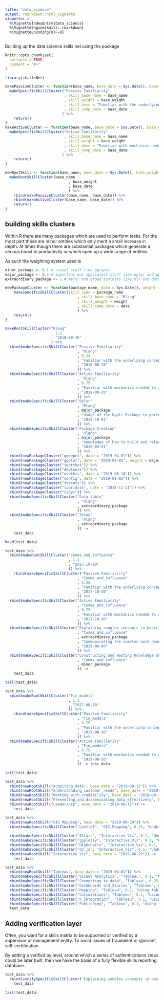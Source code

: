 ```yaml
---
title: "data_science"
output: rmarkdown::html_vignette
vignette: >
  %\VignetteIndexEntry{data_science}
  %\VignetteEngine{knitr::rmarkdown}
  %\VignetteEncoding{UTF-8}
---
```



Building up the data science skills net using the package


```r
knitr::opts_chunk$set(
  collapse = TRUE,
  comment = "#>"
)
```

```r
library(skillsNet)
```

```r
makePassiveCluster <- function(base_name, base_date = Sys.Date(), base_weight = 0.25){
  makeSpecificSkillCluster("Passive Familiarity"
                           , skill_base_name = base_name
                           , skill_weight = base_weight
                           , skill_desc = "Familiar with the underlying concepts and mechanical descriptions are not foreign"
                           , skill_comp_date = base_date
                          ) %>% 
    return()
}
makeActiveCluster <- function(base_name, base_date = Sys.Date(), base_weight = 0.75){
  makeSpecificSkillCluster("Active Familiarity"
                           , skill_base_name = base_name
                           , skill_weight = base_weight
                           , skill_desc = "Familiar with mechanics needed to achieve practical concepts and a source of further learning is known"
                           , skill_comp_date = base_date
                          ) %>% 
    return()
}

newRootSkill <- function(base_name, base_date = Sys.Date(), base_weight = 1.1){
  makeRootSkillCluster(base_name
                             , base_weight
                             , base_date
                             ) %>% 
    rbind(makePassiveCluster(base_name, base_date)) %>% 
    rbind(makeActiveCluster(base_name, base_date)) %>% 
    return()
}
```

## building skills clusters

Within R there are many packages which are used to perform tasks. For the most part these are minor entities which only merit a small increase in depth. At times though there are substantial packages which generate a serious boost in productivity or which open up a wide range of entities.

As such the weighting system used is 

```r
minor_package <- 0.1 # casual stuff like ggrepel
major_package <- 0.5 # important but specialist stuff like dplyr and ggplot
extraordinary_package <- 1 # major and broad toolkits like mlr and data.table
```

```r
newPackageCluster <- function(package_name, date = Sys.Date(), weight = minor_package){
    makeSpecificSkillCluster(skill_spec = package_name
                                 , skill_base_name = "Rlang"
                                 , skill_weight = weight
                                 , skill_comp_date = date
                                 ) %>% 
    return()
}
```

```r

makeRootSkillCluster("Rlang"
                     , 1.2
                     , "2018-08-10"
                     ) %>% 
  rbind(makeSpecificSkillCluster("Passive Familiarity"
                                 , "Rlang"
                                 , 0.25
                                 , "Familiar with the underlying concepts and mechanical descriptions are not foreign"
                                 , "2018-08-15"
                                 )) %>% 
  rbind(makeSpecificSkillCluster("Active Familiarity"
                                 , "Rlang"
                                 , 0.75
                                 , "Familiar with mechanics needed to achieve practical concepts and a source of further learning is known"
                                 , "2018-09-30"
                                 )) %>% 
  rbind(makeSpecificSkillCluster("Dplyr"
                                 , "Rlang"
                                 , major_package
                                 , "Usage of the Dyplr Package to perform the full range of data manipulation"
                                 , "2018-10-01"
                                 )) %>% 
  rbind(makeSpecificSkillCluster("Package Creation"
                                 , "Rlang"
                                 , major_package
                                 , "Knowledge of how to build and release packages for use in R"
                                 , "2019-04-01"
                                 )) %>% 
  rbind(newPackageCluster("ggrepel", date = "2019-04-01")) %>% 
  rbind(newPackageCluster("ggplot", date = "2019-08-01", weight = major_package)) %>% 
  rbind(newPackageCluster("testthat")) %>% 
  rbind(newPackageCluster("devtools")) %>% 
  rbind(newPackageCluster("usethis", date = "2019-06-10")) %>% 
  rbind(newPackageCluster("config", date = "2019-01-02")) %>% 
  rbind(newPackageCluster("forcats")) %>% 
  rbind(newPackageCluster("lubridate", date = "2018-11-11")) %>% 
  rbind(newPackageCluster("tidyr")) %>% 
  rbind(makeSpecificSkillCluster("Data.table"
                                 , "Rlang"
                                 , extraordinary_package
                                 )) %>% 
  rbind(makeSpecificSkillCluster("Shiny"
                                 , "Rlang"
                                 , extraordinary_package
                                 )) ->
    test_data
```




```r
head(test_data)
```



```r
test_data %>% 
  rbind(makeRootSkillCluster("Comms_and_influence"
                             , 1.1
                             , "2017-10-10"
                             )) %>% 
    rbind(makeSpecificSkillCluster("Passive Familiarity"
                                 , "Comms_and_influence"
                                 , 0.25
                                 , "Familiar with the underlying concepts and mechanical descriptions are not foreign"
                                 , "2017-10-10"
                                 )) %>% 
  rbind(makeSpecificSkillCluster("Active Familiarity"
                                 , "Comms_and_influence"
                                 , 0.75
                                 , "Familiar with mechanics needed to achieve practical concepts and a source of further learning is known"
                                 , "2017-10-10"
                                 )) %>% 
  rbind(makeSpecificSkillCluster("Explaining complex concepts in basic ways"
                                 , "Comms_and_influence"
                                 , extraordinary_package
                                 , "Communicating the complex work done in data science, such as analytical pipelines, data concerns and modelling decisions"
                                 , "2019-08-09" 
                                 )) %>% 
  rbind(makeSpecificSkillCluster("Constructing and Hosting Knowledge shares"
                                 , "Comms_and_influence"
                                 , minor_package
                                 )) -> 
    test_data
```

```r
tail(test_data)
```
```r
test_data %>% 
  rbind(makeRootSkillCluster("Fin_models"
                             , 1.1
                             , "2017-08-10"
                             )) %>% 
    rbind(makeSpecificSkillCluster("Passive Familiarity"
                                 , "Fin_models"
                                 , 0.25
                                 , "Familiar with the underlying concepts and mechanical descriptions are not foreign"
                                 , "2017-08-10"
                                 )) %>% 
  rbind(makeSpecificSkillCluster("Active Familiarity"
                                 , "Fin_models"
                                 , 0.75
                                 , "Familiar with mechanics needed to achieve practical concepts and a source of further learning is known"
                                 , "2019-08-26"
                                 )) -> test_data

tail(test_data)
```
```r
test_data %>% 
  rbind(newRootSkill("Acquiring_data", base_date = "2019-08-15")) %>% 
  rbind(newRootSkill("Understanding_customer_needs", base_date = "2019-08-15")) %>% 
  rbind(newRootSkill("Working_with_credibility", base_date = "2019-08-15")) %>% 
  rbind(newRootSkill("Presenting_and_disseminating_data_effectively", base_date = "2019-08-15")) %>% 
  rbind(newRootSkill("Leadership", base_date = "2019-08-15")) -> 
    test_data

```


```r
test_data %>% 
  rbind(newRootSkill("GIS_Mapping", base_date = "2019-08-29")) %>% 
  rbind(makeSpecificSkillCluster("Leaflet", "GIS_Mapping", 0.25, "Understanding the leaflet package, and the elements in it")) %>% 
  
  rbind(makeSpecificSkillCluster("Altair", "Interactive_Viz", 0.1, "Understanding the Altair package, and the elements in it")) %>% 
  rbind(makeSpecificSkillCluster("ggplotly", "Interactive_Viz", 0.1, "Understanding the ggplotly package, and the elements in it")) %>% 
  rbind(makeSpecificSkillCluster("Highcharts", "Interactive_Viz", 0.1, "Understanding the Highcharts package, and the elements in it")) %>% 
  rbind(makeSpecificSkillCluster("d3.js", "Interactive_Viz", 0.5, "Understanding the d3.js package, and the elements in it")) %>% 
  rbind(newRootSkill("Interactive_Viz", base_date = "2019-08-29")) -> 
    test_data


```

```r
test_data %>% 
  rbind(newRootSkill("Tableau", base_date = "2019-05-01")) %>% 
  rbind(makeSpecificSkillCluster("Visual Analytics", "Tableau", 0.1, "Using Tableau to present data visually: Intro")) %>% 
  rbind(makeSpecificSkillCluster("Connecting to data", "Tableau", 0.25, "The various methods of connecting to data in tableau", "2019-07-01")) %>% 
  rbind(makeSpecificSkillCluster("Dashboards and Stories", "Tableau", 0.1, "Using the Dashboards and Stories elements within tableau to stich multiple visual analytics elements together")) %>% 
  rbind(makeSpecificSkillCluster("Mapping", "Tableau", 0.1, "Using tableau to plot geographical elements of an analysis")) %>% 
  rbind(makeSpecificSkillCluster("Calculations", "Tableau", 0.1, "Using the internal calculation language in tableau")) %>% 
  rbind(makeSpecificSkillCluster("R_integration", "Tableau", 0.1, "Using R functions within tableau to perform complex processes")) %>% 
  rbind(makeSpecificSkillCluster("Publishing", "Tableau", 0.1, "Using tableau online and tableau server to publish work to remote entities")) ->
  test_data

```


## Adding verification layer

Often, you want for a skills matrix to be supported or verified by a supervisor or management entity. To avoid issues of fraudulent or ignorant self-certification. 

By adding a verified by level, around which a series of authentications steps could be later built, then we have the basis of a fully flexible skills reporting database. 


```r
test_data %>% 
  rbind(verifySpecificSkillCluster("Explaining complex concepts in basic ways", "Ace Bepson")) ->
    test_data
```


```r
tail(test_data)
```

